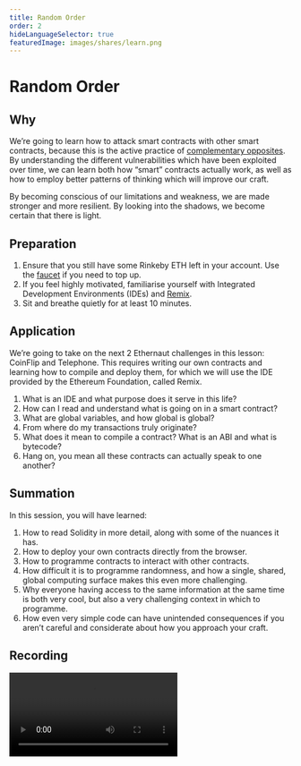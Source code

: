 ```yaml
---
title: Random Order
order: 2
hideLanguageSelector: true
featuredImage: images/shares/learn.png
---
```


# Random Order

## Why

We’re going to learn how to attack smart contracts with other smart contracts, because this is the active practice of [complementary opposites](/learn/module-0/play-of-pattern). By understanding the different vulnerabilities which have been exploited over time, we can learn both how “smart” contracts actually work, as well as how to employ better patterns of thinking which will improve our craft.

By becoming conscious of our limitations and weakness, we are made stronger and more resilient. By looking into the shadows, we become certain that there is light.

## Preparation

1. Ensure that you still have some Rinkeby ETH left in your account. Use the [faucet](https://faucet.rinkeby.io/) if you need to top up.
2. If you feel highly motivated, familiarise yourself with Integrated Development Environments (IDEs) and [Remix](https://remix.ethereum.org/).
3. Sit and breathe quietly for at least 10 minutes.

## Application

We’re going to take on the next 2 Ethernaut challenges in this lesson: CoinFlip and Telephone. This requires writing our own contracts and learning how to compile and deploy them, for which we will use the IDE provided by the Ethereum Foundation, called Remix.

1. What is an IDE and what purpose does it serve in this life?
2. How can I read and understand what is going on in a smart contract?
3. What are global variables, and how global is global?
4. From where do my transactions truly originate?
5. What does it mean to compile a contract? What is an ABI and what is bytecode?
6. Hang on, you mean all these contracts can actually speak to one another?

## Summation

In this session, you will have learned:

1. How to read Solidity in more detail, along with some of the nuances it has.
2. How to deploy your own contracts directly from the browser.
3. How to programme contracts to interact with other contracts.
4. How difficult it is to programme randomness, and how a single, shared, global computing surface makes this even more challenging.
5. Why everyone having access to the same information at the same time is both very cool, but also a very challenging context in which to programme.
6. How even very simple code can have unintended consequences if you aren’t careful and considerate about how you approach your craft.

## Recording

<Video src="https://www.youtube-nocookie.com/embed/xoibbA73050" />

<Aligner center>

<Image alt="Rule 30" src="/images/build/rule_30.png" />

</Aligner>
